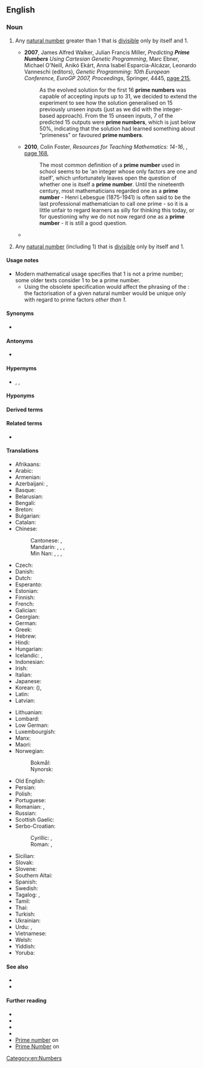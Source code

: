 {{also|prime-number}}
==English==
{{wikipedia}}

===Noun===
{{en-noun}}

# {{lb|en|number theory}} Any [[natural number]] greater than 1 that is [[divisible]] only by itself and 1.
#: {{ux|en|The {{w|fundamental theorem of arithmetic}} states that every natural number greater than 1 can be factorized into '''prime numbers''' in a way that is unique up to the order in which the factors are written.}}
#* '''2007''', James Alfred Walker, Julian Francis Miller, ''Predicting '''Prime Numbers''' Using Cartesian Genetic Programming'', Marc Ebner, Michael O'Neill, Anikó Ekárt, Anna Isabel Esparcia-Alcázar, Leonardo Vanneschi (editors), ''Genetic Programming: 10th European Conference, EuroGP 2007, Proceedings'', Springer, {{w|LNCS}} 4445, [https://books.google.com.au/books?id=7Oq0PE8iTewC&pg=PA215&dq=%22prime+number%22%7C%22prime+numbers%22&hl=en&sa=X&ved=0ahUKEwjUrqz6kOncAhXB31QKHYSsDnYQ6AEIvwMwUg#v=onepage&q=%22prime%20number%22%7C%22prime%20numbers%22&f=false page 215],
#*: As the evolved solution for the first 16 '''prime numbers''' was capable of accepting inputs up to 31, we decided to extend the experiment to see how the solution generalised on 15 previously unseen inputs (just as we did with the integer-based approach). From the 15 unseen inputs, 7 of the predicted 15 outputs were '''prime numbers''', which is just below 50%, indicating that the solution had learned something about "primeness" or favoured '''prime numbers'''.
#* '''2010''', Colin Foster, ''Resources for Teaching Mathematics: 14-16'', {{w|Continuum International Publishing Group}}, [https://books.google.com.au/books?id=vqevhmxo6RkC&pg=PA168&dq=%22prime+number%22%7C%22prime+numbers%22&hl=en&sa=X&ved=0ahUKEwjUrqz6kOncAhXB31QKHYSsDnYQ6AEIuQIwNQ#v=onepage&q=%22prime%20number%22%7C%22prime%20numbers%22&f=false page 168],
#*: The most common definition of a '''prime number''' used in school seems to be 'an integer whose only factors are one and itself', which unfortunately leaves open the question of whether one is itself a '''prime number'''. Until the nineteenth century, most mathematicians regarded one as a '''prime number''' - Henri Lebesgue (1875-1941) is often said to be the last professional mathematician to call one prime - so it is a little unfair to regard learners as silly for thinking this today, or for questioning why we do not now regard one as a '''prime number''' - it is still a good question.
#* {{quote-magazine|year=2013|month=July-August|author=[http://www.americanscientist.org/authors/detail/sarah-glaz Sarah Glaz]|title=[http://www.americanscientist.org/issues/pub/2013/4/ode-to-prime-numbers Ode to Prime Numbers]|volume=101|issue=4|magazine={{w|American Scientist}}|passage=Some poems, echoing the purpose of early poetic treatises on scientific principles, attempt to elucidate the mathematical concepts that underlie '''prime numbers'''. Others play with primes’ cultural associations. Still others derive their structure from mathematical patterns involving primes.}}
# {{lb|en|obsolete|number theory}} Any [[natural number]] (including 1) that is [[divisible]] only by itself and 1.

====Usage notes====
* Modern mathematical usage specifies that 1 is not a prime number; some older texts consider 1 to be a prime number.
** Using the obsolete specification would affect the phrasing of the {{w|fundamental theorem of arithmetic}}: the factorisation of a given natural number would be unique only with regard to prime factors ''other than 1''.

====Synonyms====
* {{sense|natural number >1 divisible only by itself and 1}} {{l|en|prime}}

====Antonyms====
* {{sense|natural number divisible only by itself and 1}} {{l|en|composite number}}

====Hypernyms====
* {{l|en|integer}}, {{l|en|natural number}}, {{l|en|number}}

====Hyponyms====
{{hyp4
|additive prime number
|annihilating prime number
|Bell number prime number
|Carol prime number
|Catalan prime number
|centered decagonal prime number
|centered heptagonal prime number
|centered square prime number
|centered triangular prime number
|Chen prime number
|circular prime number
|cousin prime number
|Cuban prime number
|Cullen prime number
|Delannoy number prime number
|deletable prime number
|dihedral prime number
|double factorial prime number
|double Mersenne prime number
|Eisenstein prime number without imaginary part
|emirp
|Euclid prime number
|Euclid-Mullin Sequence prime number
|Euler irregular prime number
|even prime number
|factorial prime number
|Fermat prime number
|Fibonacci prime number
|fortunate prime number
|Gaussian prime number
|generalized Fermat prime number base 10
|Genocchi number prime number
|Gilda's prime number
|good prime number
|happy prime number
|harmonic prime number
|Higgs prime number for squares
|highly cototient number prime number
|irregular prime number
|isolated prime number
|Kynea prime number
|left-truncatable prime number
|Leyland prime number
|long prime number
|Lucas prime number
|lucky prime number
|Markov prime number
|Mersenne prime number
|Mills prime number
|minimal prime number
|Motzkin prime number
|Newman–Shanks–Williams prime number
|non-generous prime number
|odd prime number
|Padovan prime number
|palindromic prime number
|palindromic wing prime number
|partition prime number
|Pell prime number
|permutable prime number
|Perrin prime number
|Pierpont prime number
|Pillai prime number
|prime number of Binary Quadratic Form
|primeval prime number
|primorial prime number
|Proth prime number
|Pythagorean prime number
|Quartan prime number
|Ramanujan prime number
|regular prime number
|repunit prime number
|right-truncatable prime number
|safe prime number
|Schröder prime number
|Schröder-Hipparchus number prime number
|self prime number
|sexy prime number
|Smarandache-Wellin prime number
|Smarandache–Wellin prime number
|Solinas prime number
|Sophie Germain prime number
|star prime number
|Stern prime number
|super-prime number
|supersingular prime number
|swinging prime number
|Thabit number prime number
|twin prime number
|two-sided prime number
|Ulam number prime number
|unique prime number
|Wagstaff prime number
|Wall–Sun–Sun prime number
|Weakly prime numbers
|Wedderburn-Etherington number prime number
|Wieferich prime number
|Wilson prime number
|Wolstenholme prime number
|Woodall prime number
|lang=en}}

====Derived terms====
{{der3
|prime constellation
|prime factor
|prime factorization
|prime number theorem
|lang=en}}

====Related terms====
* {{l|en|primality}}

====Translations====
{{trans-top|natural number}}
* Afrikaans: {{t+|af|priemgetal}}
* Arabic: {{t|ar|عَدَد أَوَّلِيّ|m}}
* Armenian: {{t|hy|պարզ թիվ}}
* Azerbaijani: {{t|az|sadə ədəd}}, {{t|az|əsli ədəd}}
* Basque: {{t|eu|zenbaki lehen}}
* Belarusian: {{t|be|просты́ лік|m|sc=Cyrl}}
* Bengali: {{t|bn|মৌলিক সংখ্যা}}
* Breton: {{t|br|niveroù kentael}}
* Bulgarian: {{t|bg|просто́ число́|n}}
* Catalan: {{t|ca|nombre primer|m}}
* Chinese:
*: Cantonese: {{t|yue|質數|sc=Hani}}, {{t|yue|质数|tr=zat1 sou3|sc=Hani}}
*: Mandarin: {{t+|cmn|素數|sc=Hani}}, {{t+|cmn|素数|tr=sùshù|sc=Hani}}, {{t+|cmn|質數|sc=Hani}}, {{t+|cmn|质数|tr=zhìshù, zhíshù|sc=Hani}}
*: Min Nan: {{t|nan|素數|sc=Hani}}, {{t|nan|素数|tr=sò͘-sò͘|sc=Hani}}, {{t|nan|質數|sc=Hani}}, {{t|nan|质数|tr=chit-sò͘|sc=Hani}}
* Czech: {{t+|cs|prvočíslo|n}}
* Danish: {{t+|da|primtal}}
* Dutch: {{t+|nl|priemgetal|n}}
* Esperanto: {{t+|eo|primo}}
* Estonian: {{t+|et|algarv}}
* Finnish: {{t+|fi|alkuluku}}
* French: {{t+|fr|nombre premier|m}}
* Galician: {{t|gl|número primo|m}}
* Georgian: {{t|ka|მარტივი რიცხვი|sc=Geor}}
* German: {{t+|de|Primzahl|f}}
* Greek: {{t+|el|πρώτος αριθμός|m}}
* Hebrew: {{t+|he|מִסְפָּר רִאשׁוֹנִי|m}}
* Hindi: {{t|hi|अभाज्य संख्या}}
* Hungarian: {{t+|hu|prímszám}}
* Icelandic: {{t+|is|frumtala|f}}, {{t|is|prímtala|f}}
* Indonesian: {{t+|id|bilangan prima}}
* Irish: {{t|ga|uimhir phríomha|f}}
* Italian: {{t+|it|numero primo|m}}
* Japanese: {{t+|ja|素数|tr=そすう, sosū}}
* Korean: {{t+|ko|소수}} ({{t+|ko|素數|sc=Hani}}), {{t+|ko|씨수}} {{qualifier|North Korea}}
* Latin: {{t|la|numerus primus|m}}
* Latvian: {{t|lv|pirmskaitlis|m}}
{{trans-mid}}
* Lithuanian: {{t|lt|pirminiai skaičiai}}
* Lombard: {{t|lmo|nümar primm}}
* Low German: {{t|nds|Primtall}}
* Luxembourgish: {{t|lb|Primzuel}}
* Manx: {{t|gv|ard-earroo|m}}
* Maori: {{t|mi|tau toitū}}
* Norwegian:
*: Bokmål: {{t+|nb|primtall|n}}
*: Nynorsk: {{t|nn|primtal|n}}
* Old English: {{t|ang|frumtæl}}
* Persian: {{t|fa|عدد اول|tr='adad avval}}
* Polish: {{t+|pl|liczba pierwsza|f}}
* Portuguese: {{t|pt|número primo|m}}
* Romanian: {{t+|ro|număr prim}}, {{t|ro|numere prime|n-p}}
* Russian: {{t|ru|просто́е число́|n}}
* Scottish Gaelic: {{t|gd|prìomh-àireamh|f}}
* Serbo-Croatian:
*: Cyrillic: {{t|sh|прости број|m}}, {{t|sh|прост број|m}}
*: Roman: {{t|sh|prosti broj|m}}, {{t|sh|prost broj|m}}
* Sicilian: {{t|scn|nùmmuru primu|m}}
* Slovak: {{t|sk|prvočíslo|n}}
* Slovene: {{t+|sl|praštevilo|n}}
* Southern Altai: {{t|alt|тегин тоо|tr=tegin too}}
* Spanish: {{t+|es|número primo|m}}
* Swedish: {{t+|sv|primtal|n}}
* Tagalog: {{t|tl|bilang na lantay}}, {{t|tl|bilang na balho}}
* Tamil: {{t+|ta|பகா எண்}}
* Thai: {{t+|th|จำนวนเฉพาะ|tr=jam-nuan chà-pór}}
* Turkish: {{t+|tr|asal sayı}}
* Ukrainian: {{t|uk|просте́ число́|n}}
* Urdu: {{t|ur|مفرد عدد}}, {{t|ur|ولی عدد}}
* Vietnamese: {{t+|vi|số nguyên tố}}
* Welsh: {{t|cy|rhif cysefin}}
* Yiddish: {{t|yi|פּרימצאָל|f}}
* Yoruba: {{t|yo|nọ́mbà àkọ́kọ́}}
{{trans-bottom}}

====See also====
* {{l|en|divisor}}
* {{l|en|factor}}

====Further reading====
* {{pedialite|List of prime numbers}}
* {{pedialite|Fundamental theorem of arithmetic}}
* {{pedialite|Prime number theorem}}
* {{pedialite|Goldbach's conjecture}}
* [https://www.encyclopediaofmath.org/index.php/Prime_number Prime number] on {{w|Encyclopedia of Mathematics}}
* [http://mathworld.wolfram.com/PrimeNumber.html Prime Number] on {{w|Mathworld|Wolfram MathWorld}}

[[Category:en:Numbers]]
